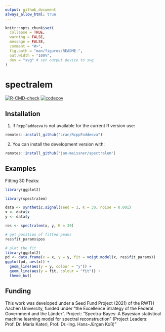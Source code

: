 ```yaml
---
output: github_document
always_allow_html: true
---
```


<!-- README.md is generated from README.Rmd. Please edit that file -->

```r
knitr::opts_chunk$set(
  collapse = TRUE,
  warning = FALSE,
  message = FALSE,
  comment = "#>",
  fig.path = "man/figures/README-",
  out.width = "100%",
  dev = "svg" # set output device to svg
)
```

# spectralem
[![R-CMD-check](https://github.com/jan-meissner/spectralem/actions/workflows/R-CMD-check.yaml/badge.svg)](https://github.com/jan-meissner/spectralem/actions/workflows/R-CMD-check.yaml)
[![codecov](https://codecov.io/github/jan-meissner/spectralem/branch/main/graphs/badge.svg)](https://app.codecov.io/gh/jan-meissner/spectralem/commits?branch=main)

## Installation

1. If `RcppFaddeeva` is not available for the current R version use:

```r
remotes::install_github("cran/RcppFaddeeva")
```

2. You can install the development version with:

```r
remotes::install_github("jan-meissner/spectralem")
```

## Examples

Fitting 30 Peaks:

```r
library(ggplot2)
```
```r
library(spectralem)

data <- synthetic.signal(seed = 1, K = 30, noise = 0.001)
x <- data$x
y <- data$y

res <- spectralem(x, y, K = 30)

# get position of fitted peaks
res$fit_params$pos

# plot the fit
library(ggplot2)
pd <- data.frame(x = x, y = y, fit = voigt.model(x, res$fit_params))
ggplot(pd, aes(x)) +
  geom_line(aes(y = y, colour = "y")) +
  geom_line(aes(y = fit, colour = "fit")) +
  theme_bw()
```

## Funding

This work was developed under a Seed Fund Project (2021) of the RWTH
Aachen University, funded under "the Excellence Strategy of the Federal
Government and the Länder".
Project: "Spectra-Bayes: A Bayesian statistical machine learning model
for spectral reconstruction" (Project Leaders: Prof. Dr. Maria Kateri,
Prof. Dr.-Ing. Hans-Jürgen Koß)"


